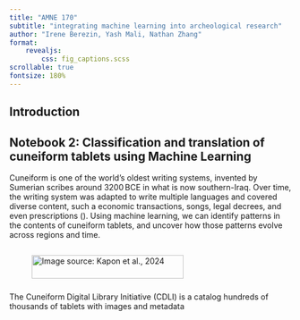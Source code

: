 ```yaml
---
title: "AMNE 170"
subtitle: "integrating machine learning into archeological research"
author: "Irene Berezin, Yash Mali, Nathan Zhang"
format: 
    revealjs:
        css: fig_captions.scss
scrollable: true
fontsize: 180%
---
```

## Introduction


## Notebook 2: Classification and translation of cuneiform tablets using Machine Learning

 Cuneiform is one of the world’s oldest writing systems, invented by Sumerian scribes around 3200 BCE in what is now southern-Iraq. Over time, the writing system was adapted to write multiple languages and covered diverse content, such a economic transactions, songs, legal decrees, and even prescriptions (). Using machine learning, we can identify patterns in the contents of cuneiform tablets, and uncover how those patterns evolve across regions and time. 


:::{.columns}
::: {.column width="100%"}
![Image source: Kapon et al., 2024](images/cuneiform_tablets.png){fig-align="center" width="80%"}
:::
:::



 The Cuneiform Digital Library Initiative (CDLI) is a catalog hundreds of thousands of tablets with images and metadata 